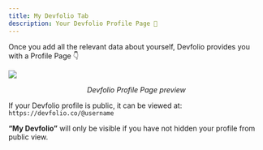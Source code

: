 ```yaml
---
title: My Devfolio Tab
description: Your Devfolio Profile Page 🤩
---
```


Once you add all the relevant data about yourself, Devfolio provides you with a Profile Page 👇

<img src="/assets/image (180).png" />
<p align="center"><i>Devfolio Profile Page preview</i></p>

If your Devfolio profile is public, it can be viewed at: `https://devfolio.co/@username`

<Callout type="warning">
  <strong>“My Devfolio”</strong> will only be visible if you have not hidden your profile from public view.
</Callout>

